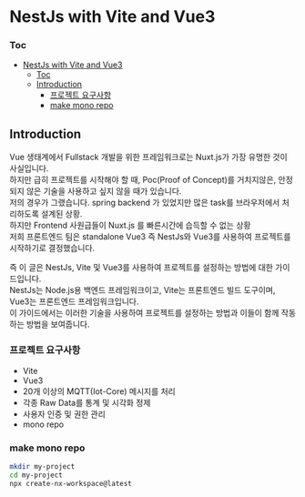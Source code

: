 

# NestJs with Vite and Vue3

### Toc
- [NestJs with Vite and Vue3](#nestjs-with-vite-and-vue3)
    - [Toc](#toc)
  - [Introduction](#introduction)
    - [프로젝트 요구사항](#프로젝트-요구사항)
    - [make mono repo](#make-mono-repo)

## Introduction
Vue 생태계에서 Fullstack 개발을 위한 프레임워크로는 Nuxt.js가 가장 유명한 것이 사실입니다.  
하지만 급히 프로젝트를 시작해야 할 때, Poc(Proof of Concept)를 거치지않은, 안정되지 않은 기술을 사용하고 싶지 않을 때가 있습니다.  
저의 경우가 그랬습니다. spring backend 가 있었지만 많은 task를 브라우저에서 처리하도록 설계된 상황.  
하지만 Frontend 사원급들이 Nuxt.js 를 빠른시간에 습득할 수 없는 상황  
저희 프론트엔드 팀은 standalone Vue3 즉 NestJs와 Vue3를 사용하여 프로젝트를 시작하기로 결정했습니다.  

즉 이 글은 NestJs, Vite 및 Vue3를 사용하여 프로젝트를 설정하는 방법에 대한 가이드입니다.   
NestJs는 Node.js용 백엔드 프레임워크이고, Vite는 프론트엔드 빌드 도구이며, Vue3는 프론트엔드 프레임워크입니다.   
이 가이드에서는 이러한 기술을 사용하여 프로젝트를 설정하는 방법과 이들이 함께 작동하는 방법을 보여줍니다.    

### 프로젝트 요구사항
- Vite 
- Vue3 
- 20개 이상의 MQTT(Iot-Core) 메시지를 처리
- 각종 Raw Data를 통계 및 시각화 정제
- 사용자 인증 및 권한 관리
- mono repo

### make mono repo
```bash
mkdir my-project
cd my-project
npx create-nx-workspace@latest
```
